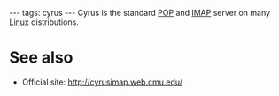 ---
tags: cyrus
---
Cyrus is the standard [[POP]] and [[IMAP]] server on many [[Linux]] distributions.

= See also =

* Official site: http://cyrusimap.web.cmu.edu/
